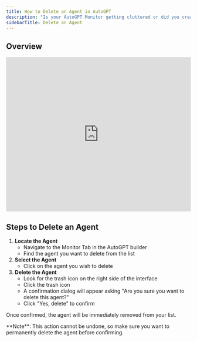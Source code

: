 ```yaml
---
title: How to Delete an Agent in AutoGPT
description: "Is your AutoGPT Monitor getting cluttered or did you create an agent you no longer see? Learn how to quickly delete unwanted agents."
sidebarTitle: Delete an Agent
---
```

## **Overview**

<iframe width="100%" height="420" src="https://www.youtube.com/embed/oMZklozNga4" title="Delete an AI Agent in AutoGPT" frameborder="0" allow="accelerometer; autoplay; clipboard-write; encrypted-media; gyroscope; picture-in-picture; web-share" referrerpolicy="strict-origin-when-cross-origin" allowfullscreen></iframe>

## **Steps to Delete an Agent**
1. **Locate the Agent**
    * Navigate to the Monitor Tab in the AutoGPT builder
    * Find the agent you want to delete from the list
2. **Select the Agent**
    * Click on the agent you wish to delete
3. **Delete the Agent**
    * Look for the trash icon on the right side of the interface
    * Click the trash icon
    * A confirmation dialog will appear asking "Are you sure you want to delete this agent?"
    * Click "Yes, delete" to confirm

Once confirmed, the agent will be immediately removed from your list.

<Info>
**Note**: This action cannot be undone, so make sure you want to permanently delete the agent before confirming.
</Info>
